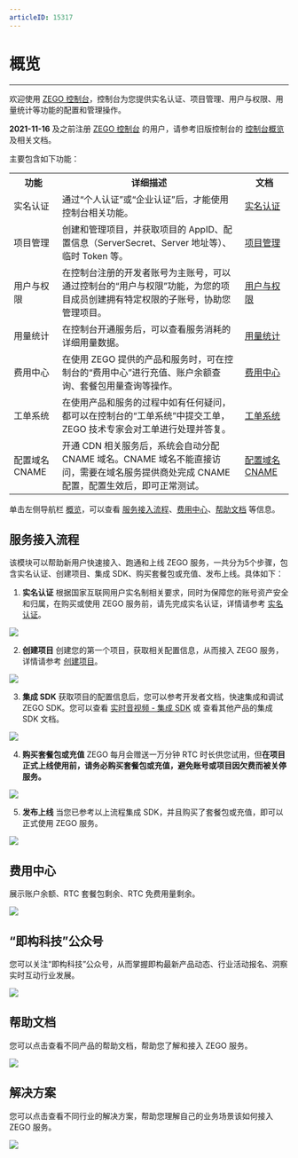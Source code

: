 ```yaml
---
articleID: 15317
---
```

# 概览

- - -

欢迎使用 [ZEGO 控制台](https://console.zego.im)，控制台为您提供实名认证、项目管理、用户与权限、用量统计等功能的配置和管理操作。

<Warning title="注意">



**2021-11-16** 及之前注册 [ZEGO 控制台](https://console.zego.im) 的用户，请参考旧版控制台的 [控制台概览](/console-old/overview) 及相关文档。


</Warning>




主要包含如下功能：

<table>

  <tbody><tr>
    <th>功能</th>
    <th>详细描述</th>
    <th>文档</th>
  </tr>
  <tr>
    <td>实名认证</td>
    <td>通过“个人认证”或“企业认证”后，才能使用控制台相关功能。</td>
    <td><a target="_blank" href="/console/real-name-authentication/introduction">实名认证</a></td>
  </tr>
  <tr>
    <td>项目管理</td>
    <td>创建和管理项目，并获取项目的 AppID、配置信息（ServerSecret、Server 地址等）、临时 Token 等。</td>
    <td><a target="_blank" href="/console/create-project">项目管理</a></td>
  </tr>
  <tr>
    <td>用户与权限</td>
    <td>在控制台注册的开发者账号为主账号，可以通过控制台的“用户与权限”功能，为您的项目成员创建拥有特定权限的子账号，协助您管理项目。</td>
    <td><a target="_blank" href="/console/users-permissions">用户与权限</a></td>
  </tr>
  <tr>
    <td>用量统计</td>
    <td>在控制台开通服务后，可以查看服务消耗的详细用量数据。</td>
    <td><a target="_blank" href="/console/usage-statistics">用量统计</a></td>
  </tr>
  <tr>
    <td>费用中心</td>
    <td>在使用 ZEGO 提供的产品和服务时，可在控制台的“费用中心”进行充值、账户余额查询、套餐包用量查询等操作。</td>
    <td><a target="_blank" href="/console/billing-center/online-recharge">费用中心</a></td>
  </tr>
  <tr>
    <td>工单系统</td>
    <td>在使用产品和服务的过程中如有任何疑问，都可以在控制台的“工单系统”中提交工单， ZEGO 技术专家会对工单进行处理并答复。</td>
    <td><a target="_blank" href="/console/ticket-system">工单系统</a></td>
  </tr>
  <tr>
    <td>配置域名 CNAME</td>
    <td>开通 CDN 相关服务后，系统会自动分配 CNAME 域名。CNAME 域名不能直接访问，需要在域名服务提供商处完成 CNAME 配置，配置生效后，即可正常测试。</td>
    <td><a target="_blank" href="/console/configure-cname">配置域名 CNAME</a></td>
  </tr>
</tbody></table>


单击左侧导航栏 [概览](https://console.zego.im/dashboard)，可以查看 [服务接入流程](#服务接入流程)、[费用中心](#费用中心)、[帮助文档](#帮助文档) 等信息。

## 服务接入流程

该模块可以帮助新用户快速接入、跑通和上线 ZEGO 服务，一共分为5个步骤，包含实名认证、创建项目、集成 SDK、购买套餐包或充值、发布上线。具体如下：

1. **实名认证**
根据国家互联网用户实名制相关要求，同时为保障您的账号资产安全和归属，在购买或使用 ZEGO 服务前，请先完成实名认证，详情请参考 [实名认证](/console/real-name-authentication/introduction)。
<Frame width="512" height="auto" caption=""><img src="https://doc-media.zego.im/sdk-doc/Pics/Consle/02.png" /></Frame>

2. **创建项目**
创建您的第一个项目，获取相关配置信息，从而接入 ZEGO 服务，详情请参考 [创建项目](/console/create-project)。
<Frame width="512" height="auto" caption=""><img src="https://doc-media.zego.im/sdk-doc/Pics/Consle/03.png" /></Frame>

3. **集成 SDK**
获取项目的配置信息后，您可以参考开发者文档，快速集成和调试 ZEGO SDK。您可以查看 [实时音视频 - 集成 SDK](/real-time-video-android-java/quick-start/integrating-sdk) 或 查看其他产品的集成 SDK 文档。
<Frame width="512" height="auto" caption=""><img src="https://doc-media.zego.im/sdk-doc/Pics/Consle/04.png" /></Frame>

4. **购买套餐包或充值**
ZEGO 每月会赠送一万分钟 RTC 时长供您试用，但**在项目正式上线使用前，请务必购买套餐包或充值，避免账号或项目因欠费而被关停服务。**
<Frame width="512" height="auto" caption=""><img src="https://doc-media.zego.im/sdk-doc/Pics/Consle/05.png" /></Frame>

5. **发布上线**
当您已参考以上流程集成 SDK，并且购买了套餐包或充值，即可以正式使用 ZEGO 服务。
<Frame width="512" height="auto" caption=""><img src="https://doc-media.zego.im/sdk-doc/Pics/Consle/06.png" /></Frame>

## 费用中心

展示账户余额、RTC 套餐包剩余、RTC 免费用量剩余。

<Frame width="512" height="auto" caption=""><img src="https://doc-media.zego.im/sdk-doc/Pics/Consle/07.png" /></Frame>

## “即构科技”公众号

您可以关注“即构科技”公众号，从而掌握即构最新产品动态、行业活动报名、洞察实时互动行业发展。

<Frame width="512" height="auto" caption=""><img src="https://doc-media.zego.im/sdk-doc/Pics/Consle/08.png" /></Frame>

## 帮助文档

您可以点击查看不同产品的帮助文档，帮助您了解和接入 ZEGO 服务。

<Frame width="512" height="auto" caption=""><img src="https://doc-media.zego.im/sdk-doc/Pics/Consle/09.png" /></Frame>

## 解决方案

您可以点击查看不同行业的解决方案，帮助您理解自己的业务场景该如何接入 ZEGO 服务。

<Frame width="512" height="auto" caption=""><img src="https://doc-media.zego.im/sdk-doc/Pics/Consle/11.png" /></Frame>
